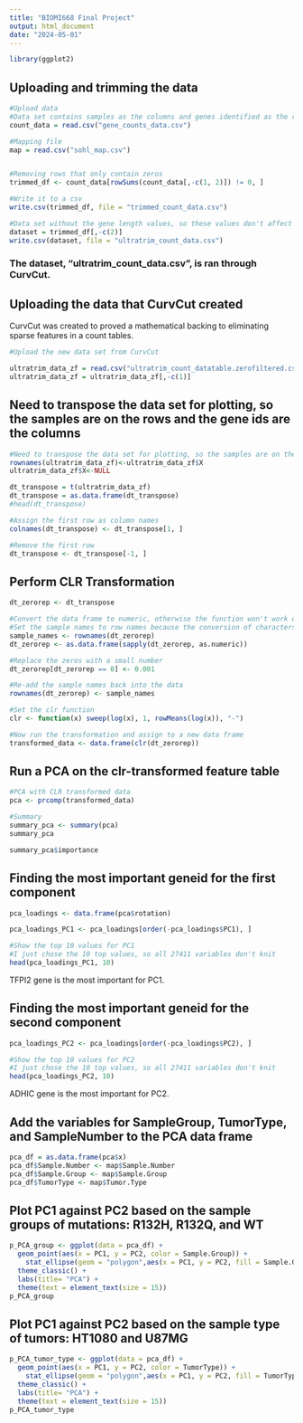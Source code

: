 ```yaml
---
title: "BIOMI668 Final Project"
output: html_document
date: "2024-05-01"
---
```

```r
library(ggplot2)
```

## Uploading and trimming the data

```r

#Upload data
#Data set contains samples as the columns and genes identified as the rows
count_data = read.csv("gene_counts_data.csv")

#Mapping file
map = read.csv("sohl_map.csv")


#Removing rows that only contain zeros
trimmed_df <- count_data[rowSums(count_data[,-c(1, 2)]) != 0, ]

#Write it to a csv
write.csv(trimmed_df, file = "trimmed_count_data.csv")

#Data set without the gene length values, so these values don't affect the CurvCut code
dataset = trimmed_df[,-c(2)]
write.csv(dataset, file = "ultratrim_count_data.csv")

```

### The dataset, "ultratrim_count_data.csv", is ran through CurvCut. 

## Uploading the data that CurvCut created

CurvCut was created to proved a mathematical backing to eliminating sparse features in a count tables.

```r
#Upload the new data set from CurvCut

ultratrim_data_zf = read.csv("ultratrim_count_datatable.zerofiltered.csv", row.names = 1)
ultratrim_data_zf = ultratrim_data_zf[,-c(1)]

```

## Need to transpose the data set for plotting, so the samples are on the rows and the gene ids are the columns


```r
#Need to transpose the data set for plotting, so the samples are on the rows and the gene ids are the columns
rownames(ultratrim_data_zf)<-ultratrim_data_zf$X
ultratrim_data_zf$X<-NULL

dt_transpose = t(ultratrim_data_zf)
dt_transpose = as.data.frame(dt_transpose)
#head(dt_transpose)

#Assign the first row as column names
colnames(dt_transpose) <- dt_transpose[1, ]

#Remove the first row
dt_transpose <- dt_transpose[-1, ]

```

## Perform CLR Transformation

```r

dt_zerorep <- dt_transpose

#Convert the data frame to numeric, otherwise the function won't work on characters
#Set the sample names to row names because the conversion of characters to numeric changes the samples names to numbers
sample_names <- rownames(dt_zerorep)
dt_zerorep <- as.data.frame(sapply(dt_zerorep, as.numeric))

#Replace the zeros with a small number
dt_zerorep[dt_zerorep == 0] <- 0.001

#Re-add the sample names back into the data
rownames(dt_zerorep) <- sample_names

#Set the clr function
clr <- function(x) sweep(log(x), 1, rowMeans(log(x)), "-")

#Now run the transformation and assign to a new data frame
transformed_data <- data.frame(clr(dt_zerorep))

```

## Run a PCA on the clr-transformed feature table

```r
#PCA with CLR transformed data
pca <- prcomp(transformed_data)

#Summary
summary_pca <- summary(pca)
summary_pca

summary_pca$importance

```
## Finding the most important geneid for the first component

```r

pca_loadings <- data.frame(pca$rotation)

pca_loadings_PC1 <- pca_loadings[order(-pca_loadings$PC1), ]

#Show the top 10 values for PC1
#I just chose the 10 top values, so all 27411 variables don't knit
head(pca_loadings_PC1, 10)


``` 
TFPI2 gene is the most important for PC1.


## Finding the most important geneid for the second component

```r
pca_loadings_PC2 <- pca_loadings[order(-pca_loadings$PC2), ]

#Show the top 10 values for PC2
#I just chose the 10 top values, so all 27411 variables don't knit
head(pca_loadings_PC2, 10)


```
ADHIC gene is the most important for PC2. 

## Add the variables for SampleGroup, TumorType, and SampleNumber to the PCA data frame


```r

pca_df = as.data.frame(pca$x)
pca_df$Sample.Number <- map$Sample.Number
pca_df$Sample.Group <- map$Sample.Group
pca_df$TumorType <- map$Tumor.Type


```

## Plot PC1 against PC2 based on the sample groups of mutations: R132H, R132Q, and WT

```r
p_PCA_group <- ggplot(data = pca_df) + 
  geom_point(aes(x = PC1, y = PC2, color = Sample.Group)) + 
    stat_ellipse(geom = "polygon",aes(x = PC1, y = PC2, fill = Sample.Group, color = Sample.Group), alpha = 0.18) +
  theme_classic() +
  labs(title= "PCA") +
  theme(text = element_text(size = 15)) 
p_PCA_group


```


## Plot PC1 against PC2 based on the sample type of tumors: HT1080 and U87MG

```r
p_PCA_tumor_type <- ggplot(data = pca_df) + 
  geom_point(aes(x = PC1, y = PC2, color = TumorType)) + 
    stat_ellipse(geom = "polygon",aes(x = PC1, y = PC2, fill = TumorType, color = TumorType), alpha = 0.18) +
  theme_classic() +
  labs(title= "PCA") +
  theme(text = element_text(size = 15)) 
p_PCA_tumor_type

```



